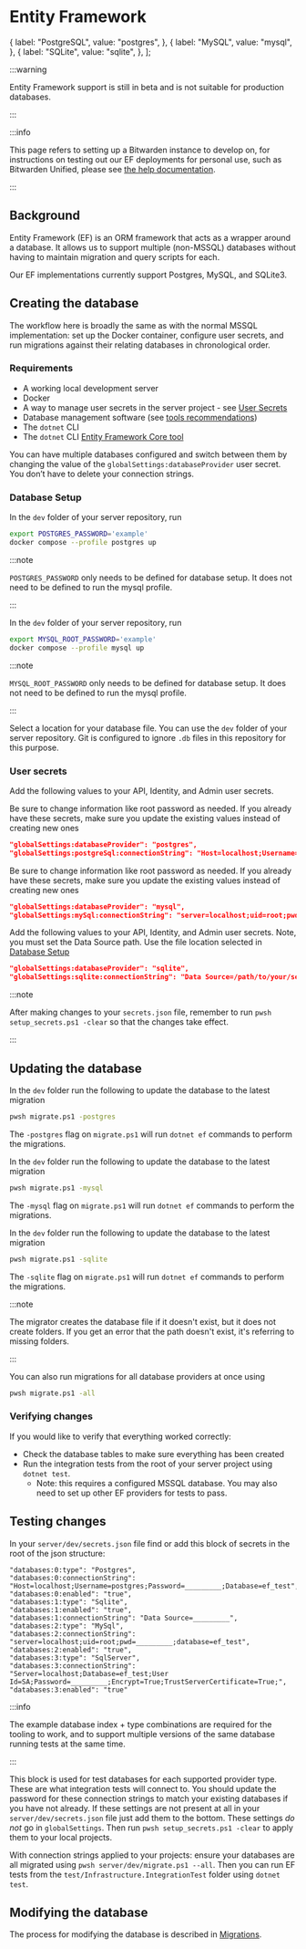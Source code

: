 
# Entity Framework

  {
    label: "PostgreSQL",
    value: "postgres",
  },
  {
    label: "MySQL",
    value: "mysql",
  },
  {
    label: "SQLite",
    value: "sqlite",
  },
];

:::warning

Entity Framework support is still in beta and is not suitable for production databases.

:::

:::info

This page refers to setting up a Bitwarden instance to develop on, for instructions on testing out
our EF deployments for personal use, such as Bitwarden Unified, please see
[the help documentation](https://bitwarden.com/help/install-and-deploy-unified-beta/).

:::

## Background

Entity Framework (EF) is an ORM framework that acts as a wrapper around a database. It allows us to
support multiple (non-MSSQL) databases without having to maintain migration and query scripts for
each.

Our EF implementations currently support Postgres, MySQL, and SQLite3.

## Creating the database

The workflow here is broadly the same as with the normal MSSQL implementation: set up the Docker
container, configure user secrets, and run migrations against their relating databases in
chronological order.

### Requirements

- A working local development server
- Docker
- A way to manage user secrets in the server project - see
  [User Secrets](../../../../contributing/user-secrets.md)
- Database management software (see [tools recommendations](../../../tools/index.md#databases))
- The `dotnet` CLI
- The `dotnet` CLI [Entity Framework Core tool](https://docs.microsoft.com/en-us/ef/core/cli/dotnet)

You can have multiple databases configured and switch between them by changing the value of the
`globalSettings:databaseProvider` user secret. You don’t have to delete your connection strings.

### Database Setup

<Tabs
    groupId="provider"
    values={providers}>
<TabItem value="postgres">

In the `dev` folder of your server repository, run

```bash
export POSTGRES_PASSWORD='example'
docker compose --profile postgres up
```

:::note

`POSTGRES_PASSWORD` only needs to be defined for database setup. It does not need to be defined to
run the mysql profile.

:::

</TabItem>
<TabItem value="mysql">

In the `dev` folder of your server repository, run

```bash
export MYSQL_ROOT_PASSWORD='example'
docker compose --profile mysql up
```

:::note

`MYSQL_ROOT_PASSWORD` only needs to be defined for database setup. It does not need to be defined to
run the mysql profile.

:::

</TabItem>
<TabItem value="sqlite">

Select a location for your database file. You can use the `dev` folder of your server repository.
Git is configured to ignore `.db` files in this repository for this purpose.

</TabItem>
</Tabs>

### User secrets

Add the following values to your API, Identity, and Admin user secrets.

<Tabs
    groupId="provider"
    values={providers}>
<TabItem value="postgres">

Be sure to change information like root password as needed. If you already have these secrets, make
sure you update the existing values instead of creating new ones

```json
"globalSettings:databaseProvider": "postgres",
"globalSettings:postgreSql:connectionString": "Host=localhost;Username=postgres;Password=example;Database=vault_dev;Include Error Detail=true",
```

</TabItem>
<TabItem value="mysql">

Be sure to change information like root password as needed. If you already have these secrets, make
sure you update the existing values instead of creating new ones

```json
"globalSettings:databaseProvider": "mysql",
"globalSettings:mySql:connectionString": "server=localhost;uid=root;pwd=example;database=vault_dev",
```

</TabItem>
<TabItem value="sqlite">

Add the following values to your API, Identity, and Admin user secrets. Note, you must set the Data
Source path. Use the file location selected in [Database Setup](#database-setup)

```json
"globalSettings:databaseProvider": "sqlite",
"globalSettings:sqlite:connectionString": "Data Source=/path/to/your/server/repo/dev/bitwarden.db",
```

</TabItem>
</Tabs>

:::note

After making changes to your `secrets.json` file, remember to run `pwsh setup_secrets.ps1 -clear` so
that the changes take effect.

:::

## Updating the database

<Tabs
    groupId="provider"
    values={providers}>
<TabItem value="postgres">

In the `dev` folder run the following to update the database to the latest migration

```bash
pwsh migrate.ps1 -postgres
```

The `-postgres` flag on `migrate.ps1` will run `dotnet ef` commands to perform the migrations.

</TabItem>
<TabItem value="mysql">

In the `dev` folder run the following to update the database to the latest migration

```bash
pwsh migrate.ps1 -mysql
```

The `-mysql` flag on `migrate.ps1` will run `dotnet ef` commands to perform the migrations.

</TabItem>
<TabItem value="sqlite">

In the `dev` folder run the following to update the database to the latest migration

```bash
pwsh migrate.ps1 -sqlite
```

The `-sqlite` flag on `migrate.ps1` will run `dotnet ef` commands to perform the migrations.

:::note

The migrator creates the database file if it doesn't exist, but it does not create folders. If you
get an error that the path doesn't exist, it's referring to missing folders.

:::

</TabItem>
</Tabs>

You can also run migrations for all database providers at once using

```bash
pwsh migrate.ps1 -all
```

### Verifying changes

If you would like to verify that everything worked correctly:

- Check the database tables to make sure everything has been created
- Run the integration tests from the root of your server project using `dotnet test`.
  - Note: this requires a configured MSSQL database. You may also need to set up other EF providers
    for tests to pass.

## Testing changes

In your `server/dev/secrets.json` file find or add this block of secrets in the root of the json
structure:

```
"databases:0:type": "Postgres",
"databases:0:connectionString": "Host=localhost;Username=postgres;Password=_________;Database=ef_test",
"databases:0:enabled": "true",
"databases:1:type": "Sqlite",
"databases:1:enabled": "true",
"databases:1:connectionString": "Data Source=_________",
"databases:2:type": "MySql",
"databases:2:connectionString": "server=localhost;uid=root;pwd=_________;database=ef_test",
"databases:2:enabled": "true",
"databases:3:type": "SqlServer",
"databases:3:connectionString": "Server=localhost;Database=ef_test;User Id=SA;Password=_________;Encrypt=True;TrustServerCertificate=True;",
"databases:3:enabled": "true"
```

:::info

The example database index + type combinations are required for the tooling to work, and to support
multiple versions of the same database running tests at the same time.

:::

This block is used for test databases for each supported provider type. These are what integration
tests will connect to. You should update the password for these connection strings to match your
existing databases if you have not already. If these settings are not present at all in your
`server/dev/secrets.json` file just add them to the bottom. These settings _do not_ go in
`globalSettings`. Then run `pwsh setup_secrets.ps1 -clear` to apply them to your local projects.

With connection strings applied to your projects: ensure your databases are all migrated using
`pwsh server/dev/migrate.ps1 --all`. Then you can run EF tests from the
`test/Infrastructure.IntegrationTest` folder using `dotnet test`.

## Modifying the database

The process for modifying the database is described in
[Migrations](./../../../../contributing/database-migrations/ef.md).
